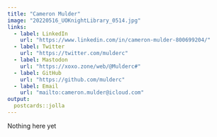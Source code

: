 ```yaml
---
title: "Cameron Mulder"
image: "20220516_UOKnightLibrary_0514.jpg"
links:
  - label: LinkedIn
    url: "https://www.linkedin.com/in/cameron-mulder-800699204/"
  - label: Twitter
    url: "https://twitter.com/mulderc"
  - label: Mastodon
    url: "https://xoxo.zone/web/@Mulderc#"
  - label: GitHub
    url: "https://github.com/mulderc"
  - label: Email
    url: "mailto:cameron.mulder@icloud.com"
output:
  postcards::jolla
---
```


Nothing here yet


